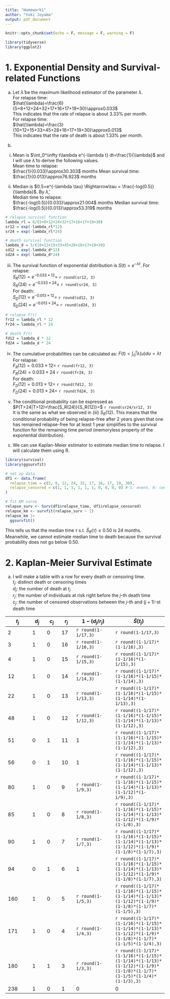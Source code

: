 ```yaml
---
title: "Homework1"
author: "Yuki Joyama"
output: pdf_document
---
```


```r
knitr::opts_chunk$set(echo = F, message = F, warning = F)

library(tidyverse)
library(ggplot2)
```
# 1. Exponential Density and Survival-related Functions
(a) Let $\hat{\lambda}$ be the maximum likelihood estimator of the parameter $\lambda$.  
For relapse time:  
$\hat{\lambda}=\frac{6}{5+8+12+24+32+17+16+17+19+30}\approx0.033$  
This indicates that the rate of relapse is about 3.33% per month.  
For relapse time:  
$\hat{\lambda}=\frac{3}{10+12+15+33+45+28+16+17+19+30}\approx0.013$  
This indicates that the rate of death is about 1.33% per month. 

(b)   
i. Mean is $\int_0^\infty t\lambda e^{-\lambda t} dt=\frac{1}{\lambda}$ and I will use $\hat{\lambda}$ to derive the following values.  
Mean time to relapse:  
$\frac{1}{0.033}\approx30.303$ months
Mean survival time:  
$\frac{1}{0.013}\approx76.923$ months  

ii. Median is $0.5=e^{-\lambda \tau} \Rightarrow\tau = \frac{-log(0.5)}{\lambda}$. By $\hat{\lambda}$,  
Median time to relapse:  
$\frac{-log(0.5)}{0.033}\approx21.004$ months
Median survival time:  
$\frac{-log(0.5)}{0.013}\approx53.319$ months    
```r
# relapse survival function
lambda_rl = 6/(5+8+12+24+32+17+16+17+19+30)
sr12 = exp(-lambda_rl*12)
sr24 = exp(-lambda_rl*24)

# death survival function
lambda_d = 3/(10+12+15+33+45+28+16+17+19+30)
sd12 = exp(-lambda_d*12)
sd24 = exp(-lambda_d*24)
```
iii. The survival function of exponential distribution is $S(t)=e^{-\lambda t}$. 
For relapse:  
$S_R(12)=e^{-0.033*12}=$ `r round(sr12, 3)`   
$S_R(24)=e^{-0.033*24}=$ `r round(sr24, 3)`  
For death:  
$S_D(12)=e^{-0.013*12}=$ `r round(sd12, 3)`   
$S_D(24)=e^{-0.013*24}=$ `r round(sd24, 3)`

```r
# relapse F(t)
fr12 = lambda_rl * 12
fr24 = lambda_rl * 24

# death F(t)
fd12 = lambda_d * 12
fd24 = lambda_d * 24
```

iv. The cumulative probabilities can be calculated as: $F(t) = \int_0^t \lambda(u) du = \lambda t$  
For relapse:  
$F_R(12)=0.033\times12=$ `r round(fr12, 3)`   
$F_R(24)=0.033\times24$ `r round(fr24, 3)`  
For death:  
$F_D(12)=0.013\times12=$ `r round(fd12, 3)`   
$F_D(24)=0.013\times24=$ `r round(fd24, 3)`

v. The conditional probability can be expressed as $P(T>24|T>12)=\frac{S_R(24)}{S_R(12)}=$ `r round(sr24/sr12, 3)`  
It is the same as what we observed in (iii) $S_R(12)$. This means that the conditional probability of being relapse-free after 2 years given that one has remained relapse-free for at least 1 year simplifies to the survival function for the remaining time period (memoryless property of the exponential distribution).

(c) We can use Kaplan-Meier estimator to estimate median time to relapse. I will calculate them using R. 
```r
library(survival)
library(ggsurvfit)

# set up data
df1 <- data.frame(
  relapse_time = c(5, 8, 12, 24, 32, 17, 16, 17, 19, 30),
  relapse_censored = c(1, 1, 1, 1, 1, 1, 0, 0, 0, 0) # 1: event, 0: censored
)

# fit KM curve
relapse_surv <- Surv(df1$relapse_time, df1$relapse_censored)
relapse_km <- survfit(relapse_surv ~ 1)
relapse_km |> 
  ggsurvfit() 
```
This tells us that the median time $\tau$ s.t. $\hat{S}_R(\tau) \leq 0.50$ is 24 months.  
Meanwhile, we cannot estimate median time to death because the survival probability does not go below 0.50.

# 2. Kaplan-Meier Survival Estimate
(a) I will make a table with a row for every death or censoring time.  
$t_j$: distinct death or censoring times  
$d_j$: the number of death at $t_j$  
$r_j$: the number of individuals at risk right before the $j$-th death time  
$c_j$: the number of censored observations between the $j$-th and $(j+1)$-st death time   

|$t_j$|$d_j$|$c_j$|$r_j$|$1-(d_j/r_j)$|$\hat{S}(t_j)$|
|--------|-----|-----|-----|-------------|-----------------|
|2|1|0|17|`r round(1-1/17,3)`|`r round(1-1/17,3)`|
|3|1|0|16|`r round(1-1/16,3)`|`r round((1-1/17)*(1-1/16),3)`|
|4|1|0|15|`r round(1-1/15,3)`|`r round((1-1/17)*(1-1/16)*(1-1/15),3)`|
|12|1|0|14|`r round(1-1/14,3)`|`r round((1-1/17)*(1-1/16)*(1-1/15)*(1-1/14),3)`|
|22|1|0|13|`r round(1-1/13,3)`|`r round((1-1/17)*(1-1/16)*(1-1/15)*(1-1/14)*(1-1/13),3)`|
|48|1|0|12|`r round(1-1/12,3)`|`r round((1-1/17)*(1-1/16)*(1-1/15)*(1-1/14)*(1-1/13)*(1-1/12),3)`|
|51|0|1|11|1|`r round((1-1/17)*(1-1/16)*(1-1/15)*(1-1/14)*(1-1/13)*(1-1/12),3)`|
|56|0|1|10|1|`r round((1-1/17)*(1-1/16)*(1-1/15)*(1-1/14)*(1-1/13)*(1-1/12),3)`|
|80|1|0|9|`r round(1-1/9,3)`|`r round((1-1/17)*(1-1/16)*(1-1/15)*(1-1/14)*(1-1/13)*(1-1/12)*(1-1/9),3)`|
|85|1|0|8|`r round(1-1/8,3)`|`r round((1-1/17)*(1-1/16)*(1-1/15)*(1-1/14)*(1-1/13)*(1-1/12)*(1-1/9)*(1-1/8),3)`|
|90|1|0|7|`r round(1-1/7,3)`|`r round((1-1/17)*(1-1/16)*(1-1/15)*(1-1/14)*(1-1/13)*(1-1/12)*(1-1/9)*(1-1/8)*(1-1/7),3)`|
|94|0|1|6|1|`r round((1-1/17)*(1-1/16)*(1-1/15)*(1-1/14)*(1-1/13)*(1-1/12)*(1-1/9)*(1-1/8)*(1-1/7),3)`|
|160|1|0|5|`r round(1-1/5,3)`|`r round((1-1/17)*(1-1/16)*(1-1/15)*(1-1/14)*(1-1/13)*(1-1/12)*(1-1/9)*(1-1/8)*(1-1/7)*(1-1/5),3)`|
|171|1|0|4|`r round(1-1/4,3)`|`r round((1-1/17)*(1-1/16)*(1-1/15)*(1-1/14)*(1-1/13)*(1-1/12)*(1-1/9)*(1-1/8)*(1-1/7)*(1-1/5)*(1-1/4),3)`|
|180|1|1|3|`r round(1-1/3,3)`|`r round((1-1/17)*(1-1/16)*(1-1/15)*(1-1/14)*(1-1/13)*(1-1/12)*(1-1/9)*(1-1/8)*(1-1/7)*(1-1/5)*(1-1/4)*(1-1/3),3)`|
|238|1|0|1|0|0|




